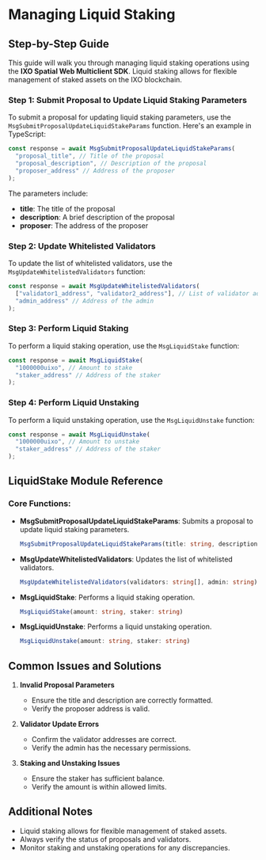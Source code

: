 # Managing Liquid Staking

## Step-by-Step Guide

This guide will walk you through managing liquid staking operations using the **IXO Spatial Web Multiclient SDK**. Liquid staking allows for flexible management of staked assets on the IXO blockchain.

### Step 1: Submit Proposal to Update Liquid Staking Parameters

To submit a proposal for updating liquid staking parameters, use the `MsgSubmitProposalUpdateLiquidStakeParams` function. Here's an example in TypeScript:

```typescript
const response = await MsgSubmitProposalUpdateLiquidStakeParams(
  "proposal_title", // Title of the proposal
  "proposal_description", // Description of the proposal
  "proposer_address" // Address of the proposer
);
```

The parameters include:

- **title**: The title of the proposal
- **description**: A brief description of the proposal
- **proposer**: The address of the proposer

### Step 2: Update Whitelisted Validators

To update the list of whitelisted validators, use the `MsgUpdateWhitelistedValidators` function:

```typescript
const response = await MsgUpdateWhitelistedValidators(
  ["validator1_address", "validator2_address"], // List of validator addresses
  "admin_address" // Address of the admin
);
```

### Step 3: Perform Liquid Staking

To perform a liquid staking operation, use the `MsgLiquidStake` function:

```typescript
const response = await MsgLiquidStake(
  "1000000uixo", // Amount to stake
  "staker_address" // Address of the staker
);
```

### Step 4: Perform Liquid Unstaking

To perform a liquid unstaking operation, use the `MsgLiquidUnstake` function:

```typescript
const response = await MsgLiquidUnstake(
  "1000000uixo", // Amount to unstake
  "staker_address" // Address of the staker
);
```

## LiquidStake Module Reference

### Core Functions:

- **MsgSubmitProposalUpdateLiquidStakeParams**: Submits a proposal to update liquid staking parameters.

  ```typescript
  MsgSubmitProposalUpdateLiquidStakeParams(title: string, description: string, proposer: string)
  ```

- **MsgUpdateWhitelistedValidators**: Updates the list of whitelisted validators.

  ```typescript
  MsgUpdateWhitelistedValidators(validators: string[], admin: string)
  ```

- **MsgLiquidStake**: Performs a liquid staking operation.

  ```typescript
  MsgLiquidStake(amount: string, staker: string)
  ```

- **MsgLiquidUnstake**: Performs a liquid unstaking operation.
  ```typescript
  MsgLiquidUnstake(amount: string, staker: string)
  ```

## Common Issues and Solutions

1. **Invalid Proposal Parameters**

   - Ensure the title and description are correctly formatted.
   - Verify the proposer address is valid.

2. **Validator Update Errors**

   - Confirm the validator addresses are correct.
   - Verify the admin has the necessary permissions.

3. **Staking and Unstaking Issues**
   - Ensure the staker has sufficient balance.
   - Verify the amount is within allowed limits.

## Additional Notes

- Liquid staking allows for flexible management of staked assets.
- Always verify the status of proposals and validators.
- Monitor staking and unstaking operations for any discrepancies.